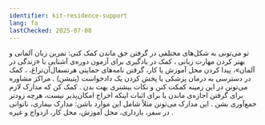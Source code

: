 ```yaml
---
identifier: kit-residence-support
lang: fa
lastChecked: 2025-07-08
---
```


تو می‌تونی به شکل‌های مختلفی در گرفتن حق ماندن کمک کنی: تمرین زبان آلمانی و بهتر کردن مهارت زبانی
،
کمک در یادگیری برای آزمون دوره‌ی آشنایی با «زندگی در آلمان»، پیدا کردن محل آموزش یا کار، گرفتن نامه‌های حمایتی هرتسفال‌آن‌تراغ،
،
کمک در دسترسی به درمان پزشکی یا پخش کردن یک دادخواست (پتیشن)
.
مراکز مشاوره می‌تونن در این زمینه کمکت کنن و نکات بیشتری بهت بدن
.
کمک کن که مدارک لازم برای گرفتن اجازه‌ی ماندن یا برای اثبات اینکه اخراج امکان‌پذیر نیست، هرچه زودتر جمع‌آوری بشن
.
این مدارک می‌تونن مثلاً شامل این موارد باشن: مدارک بیماری، ناتوانی در سفر، بارداری، محل آموزش، محل کار، ازدواج و غیره
.
